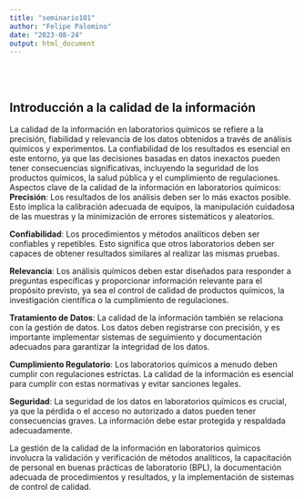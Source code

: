 ```yaml
---
title: "seminario101"
author: "Felipe Palomino"
date: "2023-08-24"
output: html_document
---
```


</br></br>

## **Introducción a la calidad de la información**
La calidad de la información en laboratorios químicos se refiere a la precisión, fiabilidad y relevancia de los datos obtenidos a través de análisis químicos y experimentos. La confiabilidad de los resultados es esencial en este entorno, ya que las decisiones basadas en datos inexactos pueden tener consecuencias significativas, incluyendo la seguridad de los productos químicos, la salud pública y el cumplimiento de regulaciones.
Aspectos clave de la calidad de la información en laboratorios químicos:
</br>
**Precisión**: Los resultados de los análisis deben ser lo más exactos posible. Esto implica la calibración adecuada de equipos, la manipulación cuidadosa de las muestras y la minimización de errores sistemáticos y aleatorios.

**Confiabilidad**: Los procedimientos y métodos analíticos deben ser confiables y repetibles. Esto significa que otros laboratorios deben ser capaces de obtener resultados similares al realizar las mismas pruebas.

**Relevancia**: Los análisis químicos deben estar diseñados para responder a preguntas específicas y proporcionar información relevante para el propósito previsto, ya sea el control de calidad de productos químicos, la investigación científica o la cumplimiento de regulaciones.

**Tratamiento de Datos**: La calidad de la información también se relaciona con la gestión de datos. Los datos deben registrarse con precisión, y es importante implementar sistemas de seguimiento y documentación adecuados para garantizar la integridad de los datos.

**Cumplimiento Regulatorio**: Los laboratorios químicos a menudo deben cumplir con regulaciones estrictas. La calidad de la información es esencial para cumplir con estas normativas y evitar sanciones legales.

**Seguridad**: La seguridad de los datos en laboratorios químicos es crucial, ya que la pérdida o el acceso no autorizado a datos pueden tener consecuencias graves. La información debe estar protegida y respaldada adecuadamente.

La gestión de la calidad de la información en laboratorios químicos involucra la validación y verificación de métodos analíticos, la capacitación de personal en buenas prácticas de laboratorio (BPL), la documentación adecuada de procedimientos y resultados, y la implementación de sistemas de control de calidad.






 
